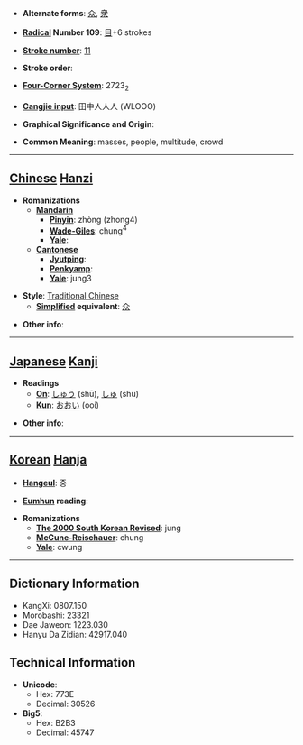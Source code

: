 * '''Alternate forms''': [[众]], [[衆]]

* '''[[Wiktionary:Chinese radical index| Radical]] Number 109''': [[Wiktionary:Chinese radical index 目|目]]+6 strokes

* '''[[Wiktionary:Chinese total strokes index|Stroke number]]''': [[Wiktionary:Chinese total strokes index 11|11]]

* '''Stroke order''': 

* '''[[Wiktionary:Chinese four corner index|Four-Corner System]]''': 2723<sub>2</sub>

* '''[[Wiktionary:Chinese Cangjie index|Cangjie input]]''': 田中人人人 (WLOOO)

* '''Graphical Significance and Origin''': 

* '''Common Meaning''': masses, people, multitude, crowd

----

== [[Chinese]] [[Hanzi]] ==

* '''Romanizations'''
** '''[[Mandarin]]'''
*** '''[[Pinyin]]''': zhòng (zhong4)
*** '''[[Wade-Giles]]''': chung<sup>4</sup>
*** '''[[Yale]]''': 
** '''[[Cantonese]]'''
*** '''[[Jyutping]]''':
*** '''[[Penkyamp]]''': 
*** '''[[Yale]]''': jung3

* '''Style''': [[Traditional Chinese]] 
** '''[[Simplified Chinese|Simplified]] equivalent''': [[众]]

* '''Other info''': 

----

== [[Japanese]] [[Kanji]] ==

* '''Readings'''
** '''[[On]]''': [[しゅう]] (shū), [[しゅ]] (shu)
** '''[[Kun]]''': [[おおい]] (ooi)

* '''Other info''':  

----

== [[Korean]] [[Hanja]] ==

* '''[[Hangeul]]''': 중

* '''[[Eumhun]] reading''': 

* '''Romanizations'''
** '''[[The 2000 South Korean Revised Romanization|The 2000 South Korean Revised]]''': jung
** '''[[McCune-Reischauer]]''': chung
** '''[[Yale]]''': cwung

----

== Dictionary Information ==

* KangXi: 0807.150
* Morobashi: 23321
* Dae Jaweon: 1223.030
* Hanyu Da Zidian: 42917.040

== Technical Information ==

* '''Unicode''':
** Hex: 773E
** Decimal: 30526
* '''Big5''':
** Hex: B2B3
** Decimal: 45747
